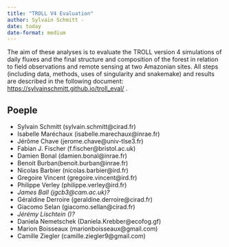 ```yaml
---
title: "TROLL V4 Evaluation"
author: Sylvain Schmitt -
date: today
date-format: medium
---
```


The aim of these analyses is to evaluate the TROLL version 4 simulations of daily fluxes and the final structure and composition of the forest in relation to field observations and remote sensing at two Amazonian sites. All steps (including data, methods, uses of singularity and snakemake) and results are described in the following document: <https://sylvainschmitt.github.io/troll_eval/> .

## Poeple

-   Sylvain Schmitt (sylvain.schmitt\@cirad.fr)
-   Isabelle Maréchaux (isabelle.marechaux\@inrae.fr)
-   Jérôme Chave (jerome.chave\@univ-tlse3.fr)
-   Fabian J. Fischer (f.fischer\@bristol.ac.uk)
-   Damien Bonal (damien.bonal\@inrae.fr)
-   Benoit Burban(benoit.burban\@inrae.fr)
-   Nicolas Barbier (nicolas.barbier\@ird.fr)
-   Gregoire Vincent (gregoire.vincent\@ird.fr)
-   Philippe Verley (philippe.verley\@ird.fr)
-   *James Ball* *(jgcb3\@cam.ac.uk)?*
-   Géraldine Derroire (geraldine.derroire\@cirad.fr)
-   Giacomo Selan (giacomo.sellan\@cirad.fr)
-   *Jérémy Lischtein ()?*
-   Daniela Nemetschek (Daniela.Krebber\@ecofog.gf)
-   Marion Boisseaux (marionboisseaux\@gmail.com)
-   Camille Ziegler (camille.ziegler9\@gmail.com)

